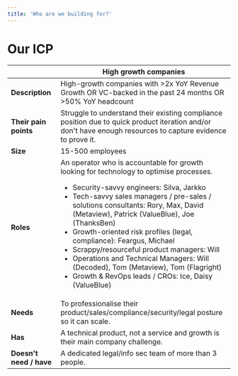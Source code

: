 ```yaml
---
title: 'Who are we building for?'
---
```


# Our ICP

|                         | High growth companies                                                                                                                                                                                                                                                                                                                                                                                                                                                                                                                                                                                    |
| ----------------------- | -------------------------------------------------------------------------------------------------------------------------------------------------------------------------------------------------------------------------------------------------------------------------------------------------------------------------------------------------------------------------------------------------------------------------------------------------------------------------------------------------------------------------------------------------------------------------------------------------------- |
| **Description**         | High-growth companies with >2x YoY Revenue Growth OR VC-backed in the past 24 months OR >50% YoY headcount                                                                                                                                                                                                                                                                                                                                                                                                                                                                                               |
| **Their pain points**   | Struggle to understand their existing compliance position due to quick product iteration and/or don't have enough resources to capture evidence to prove it.                                                                                                                                                                                                                                                                                                                                                                                                                                             |
| **Size**                | 15-500 employees                                                                                                                                                                                                                                                                                                                                                                                                                                                                                                                                                                                         |
| **Roles**               | An operator who is accountable for growth looking for technology to optimise processes. <br /> <ul> <li> Security-savvy engineers: Silva, Jarkko </li> <li>Tech-savvy sales managers / pre-sales / solutions consultants: Rory, Max, David (Metaview), Patrick (ValueBlue), Joe (ThanksBen) </li> <li> Growth-oriented risk profiles (legal, compliance): Feargus, Michael </li><li> Scrappy/resourceful product managers: Will </li><li> Operations and Technical Managers: Will (Decoded), Tom (Metaview), Tom (Flagright)  </li><li> Growth & RevOps leads / CROs: Ice, Daisy (ValueBlue) </li> </ul> |
| **Needs**               | To professionalise their product/sales/compliance/security/legal posture so it can scale.                                                                                                                                                                                                                                                                                                                                                                                                                                                                                                                |
| **Has**                 | A technical product, not a service and growth is their main company challenge.                                                                                                                                                                                                                                                                                                                                                                                                                                                                                                                           |
| **Doesn't need / have** | A dedicated legal/info sec team of more than 3 people.                                                                                                                                                                                                                                                                                                                                                                                                                                                                                                                                                   |
